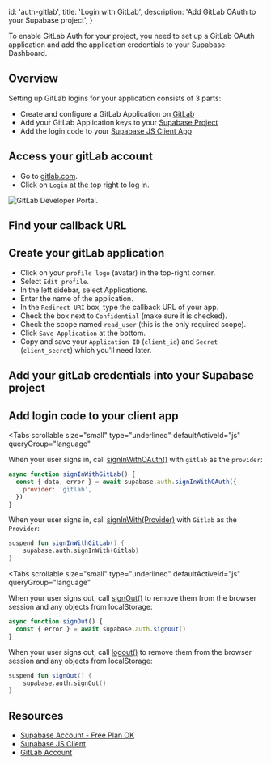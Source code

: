 
  id: 'auth-gitlab',
  title: 'Login with GitLab',
  description: 'Add GitLab OAuth to your Supabase project',
}

To enable GitLab Auth for your project, you need to set up a GitLab OAuth application and add the application credentials to your Supabase Dashboard.

## Overview

Setting up GitLab logins for your application consists of 3 parts:

- Create and configure a GitLab Application on [GitLab](https://gitlab.com)
- Add your GitLab Application keys to your [Supabase Project](https://supabase.com/dashboard)
- Add the login code to your [Supabase JS Client App](https://github.com/supabase/supabase-js)

## Access your gitLab account

- Go to [gitlab.com](https://gitlab.com).
- Click on `Login` at the top right to log in.

![GitLab Developer Portal.](/docs/img/guides/auth-gitlab/gitlab-portal.png)

## Find your callback URL

<SocialProviderSetup provider="GitLab" />

## Create your gitLab application

- Click on your `profile logo` (avatar) in the top-right corner.
- Select `Edit profile`.
- In the left sidebar, select Applications.
- Enter the name of the application.
- In the `Redirect URI` box, type the callback URL of your app.
- Check the box next to `Confidential` (make sure it is checked).
- Check the scope named `read_user` (this is the only required scope).
- Click `Save Application` at the bottom.
- Copy and save your `Application ID` (`client_id`) and `Secret` (`client_secret`) which you'll need later.

## Add your gitLab credentials into your Supabase project

<SocialProviderSettingsSupabase provider="GitLab" />

## Add login code to your client app

<Tabs
  scrollable
  size="small"
  type="underlined"
  defaultActiveId="js"
  queryGroup="language"
>
<TabPanel id="js" label="JavaScript">

When your user signs in, call [signInWithOAuth()](/docs/reference/javascript/auth-signinwithoauth) with `gitlab` as the `provider`:

```js
async function signInWithGitLab() {
  const { data, error } = await supabase.auth.signInWithOAuth({
    provider: 'gitlab',
  })
}
```

</TabPanel>
<TabPanel id="kotlin" label="Kotlin">

When your user signs in, call [signInWith(Provider)](/docs/reference/kotlin/auth-signinwithoauth) with `Gitlab` as the `Provider`:

```kotlin
suspend fun signInWithGitLab() {
	supabase.auth.signInWith(Gitlab)
}
```

</TabPanel>
</Tabs>

<Tabs
  scrollable
  size="small"
  type="underlined"
  defaultActiveId="js"
  queryGroup="language"
>
<TabPanel id="js" label="JavaScript">

When your user signs out, call [signOut()](/docs/reference/javascript/auth-signout) to remove them from the browser session and any objects from localStorage:

```js
async function signOut() {
  const { error } = await supabase.auth.signOut()
}
```

</TabPanel>
<TabPanel id="kotlin" label="Kotlin">

When your user signs out, call [logout()](/docs/reference/kotlin/auth-signout) to remove them from the browser session and any objects from localStorage:

```kotlin
suspend fun signOut() {
	supabase.auth.signOut()
}
```

</TabPanel>
</Tabs>

## Resources

- [Supabase Account - Free Plan OK](https://supabase.com)
- [Supabase JS Client](https://github.com/supabase/supabase-js)
- [GitLab Account](https://gitlab.com)


